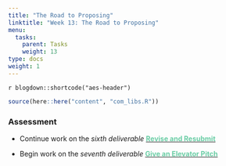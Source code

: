 ```yaml
---
title: "The Road to Proposing"
linktitle: "Week 13: The Road to Proposing"
menu:
  tasks:
    parent: Tasks
    weight: 13
type: docs
weight: 1
---
```


`r blogdown::shortcode("aes-header")`

```r
source(here::here("content", "com_libs.R"))
```

<style>
img {
max-width:100%;
}
</style>

### Assessment

+ Continue work on the <i>sixth deliverable</i> <a href="/deliverables/06-l6/"><span style='color:#6acda5;font-weight:bold'>Revise and Resubmit</span></a>

+ Begin work on the <i>seventh deliverable</i> <a href="/deliverables/07-l7/"><span style='color:#6acda5;font-weight:bold'>Give an Elevator Pitch</span></a>
